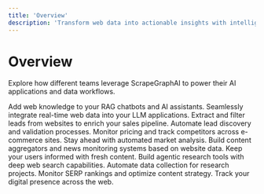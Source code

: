 ```yaml
---
title: 'Overview'
description: 'Transform web data into actionable insights with intelligent scraping'
---
```


# Overview

Explore how different teams leverage ScrapeGraphAI to power their AI applications and data workflows.

<CardGroup cols={2}>
  <Card title="AI & LLM Applications" icon="robot" href="/use-cases/ai-llm">
    Add web knowledge to your RAG chatbots and AI assistants. Seamlessly integrate real-time web data into your LLM applications.
  </Card>
  <Card title="Lead Generation" icon="user-plus" href="/use-cases/lead-generation">
    Extract and filter leads from websites to enrich your sales pipeline. Automate lead discovery and validation processes.
  </Card>
  <Card title="Market Intelligence" icon="chart-line" href="/use-cases/market-intelligence">
    Monitor pricing and track competitors across e-commerce sites. Stay ahead with automated market analysis.
  </Card>
  <Card title="Content Aggregation" icon="newspaper" href="/use-cases/content-aggregation">
    Build content aggregators and news monitoring systems based on website data. Keep your users informed with fresh content.
  </Card>
  <Card title="Research & Analysis" icon="magnifying-glass-chart" href="/use-cases/research-analysis">
    Build agentic research tools with deep web search capabilities. Automate data collection for research projects.
  </Card>
  <Card title="SEO & Analytics" icon="chart-mixed" href="/use-cases/seo-analytics">
    Monitor SERP rankings and optimize content strategy. Track your digital presence across the web.
  </Card>
</CardGroup>
